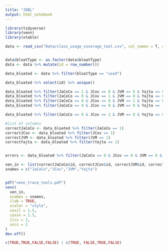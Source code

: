 ```yaml
---
title: "JDBL"
output: html_notebook
---
```


```r
library(tidyverse)
library(venn)
library(xtable)
```


```r



data <- read_csv("Data/class_usage_coverage_tool.csv", col_names = T, col_types = cols())


data$bloatType <- as.factor(data$bloatType)
data <- data %>% mutate(id = row_number())
```


```r

data_bloated <- data %>% filter(bloatType == "used")

data_bloated %>% select(id) %>% unique()

data_bloated %>% filter(JaCoCo == 1 & JCov == 0 & JVM == 0 & Yajta == 0)
data_bloated %>% filter(JaCoCo == 0 & JCov == 1 & JVM == 0 & Yajta == 0)
data_bloated %>% filter(JaCoCo == 0 & JCov == 0 & JVM == 1 & Yajta == 0)
data_bloated %>% filter(JaCoCo == 0 & JCov == 0 & JVM == 0 & Yajta == 1)

data_bloated %>% filter(JaCoCo == 0 & JCov == 1 & JVM == 0 & Yajta == 0)

#list of columns
correctJaCoCo <- data_bloated %>% filter(JaCoCo == 1)
correctJCov <- data_bloated %>% filter(JCov == 1)
correctJVM <- data_bloated %>% filter(JVM == 1)
correctYajta <- data_bloated %>% filter(Yajta == 1)


errors <- data_bloated %>% filter(JaCoCo == 0 & JCov == 0 & JVM == 0 & Yajta == 0)

ven_in <- list(correctJaCoCo$id, correctJCov$id, correctJVM$id, correctYajta$id)
snames = c("JaCoCo","JCov","JVM","Yajta")


pdf("venn_trace_tools.pdf")
venn(
  ven_in,
  snames = snames,
  ilab = TRUE,
  zcolor = "style",
  cexil = 1.5,
  cexsn = 1.5,
  ilcs = 2,
  sncs = 2
)
dev.off() 

c(TRUE,TRUE,FALSE,FALSE) | c(TRUE, FALSE,TRUE,FALSE)

```